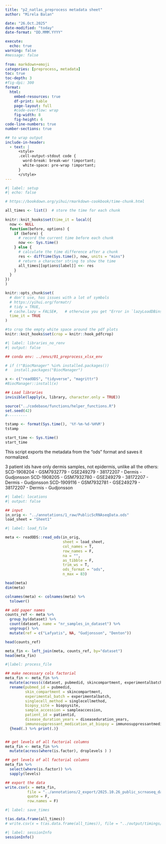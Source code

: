 ```yaml
---
title: "p2_natlas_preprocess metadata sheet"
author: "Mirela Balan"

date: "26.Oct.2025"
date-modified: "today"
date-format: "DD.MMM.YYYY"

execute: 
  echo: true
warning: false
#message: false
  
from: markdown+emoji
categories: [preprocess, metadata]
toc: true
toc-depth: 3
#fig-dpi: 300
format:
  html:
    embed-resources: true
    df-print: kable
    page-layout: full
    #code-overflow: wrap
    fig-width: 8
    fig-height: 6
code-line-numbers: true
number-sections: true

## to wrap output
include-in-header:
  - text: |
      <style>
      .cell-output-stdout code {
        word-break: break-wor !important;    
        white-space: pre-wrap !important;
      }   
      </style>
---
```



```r
#| label: setup
#| echo: false

# https://bookdown.org/yihui/rmarkdown-cookbook/time-chunk.html

all_times <- list()  # store the time for each chunk
                                                                                                                                                                                            
knitr::knit_hooks$set(time_it = local({
  now <- NULL
  function(before, options) {
    if (before) {
      # record the current time before each chunk
      now <<- Sys.time()
    } else {
      # calculate the time difference after a chunk
      res <- difftime(Sys.time(), now, units = "mins")
      # return a character string to show the time
      all_times[[options$label]] <<- res
    }
  }
})
)

knitr::opts_chunk$set(
  # don't use, has issues with a lot of symbols
  # https://yihui.org/formatr/
  # tidy = TRUE,
  # cache.lazy = FALSE#,   # otherwise you get "Error in `lazyLoadDBinsertVariable()`: ! long vectors not supported yet: connections.c:6093"
  time_it = TRUE
)

#to crop the empty white space around the pdf plots
knitr::knit_hooks$set(crop = knitr::hook_pdfcrop)
```


```r
#| label: libraries_no_renv
#| output: false

## conda env: ../envs/01_preprocess_xlsx_env

# if (!"BiocManager" %in% installed.packages())
#   install.packages("BiocManager")

x <- c("readODS", "tidyverse", "magrittr")
#BiocManager::install(x)

## Load libraries
invisible(lapply(x, library, character.only = TRUE))

source("../codebase/functions/helper_functions.R")
set.seed(42)
#---------

tstamp <- format(Sys.time(), '%Y-%m-%d-%H%M')
tstamp

start_time <- Sys.time()
start_time
```


This script exports the metadata from the "ods" format and saves it normalized.

3 patient ids have only dermis samples, not epidermis, unlike all the others: 
SCD-1908204 - GSM7932779 - GSE249279 - 38172207 - Dermis - Gudjonsson 
SCD-1908205 - GSM7932780 - GSE249279 - 38172207 - Dermis - Gudjonsson 
SCD-1909116 - GSM7932781 - GSE249279 - 38172207 - Dermis - Gudjonsson 

```r
#| label: locations
#| output: false

## input
in_orig <- "../annotations/1_raw/PublicScRNAseqData.ods"
load_sheet = "Sheet1"
```


```r
#| label: load_file

meta <- readODS::read_ods(in_orig, 
                          sheet = load_sheet,
                          col_names = T,
                          row_names = F,
                          na = "",
                          as_tibble = F,
                          trim_ws = T,
                          ods_format = "ods",
                          n_max = 83)

head(meta)
dim(meta)

colnames(meta) <- colnames(meta) %>%
  tolower() 

## add paper names
counts_ref <- meta %>% 
  group_by(dataset) %>% 
  count(dataset, name = "nr_samples_in_dataset") %>% 
  ungroup() %>% 
  mutate(ref = c("Lafyatis", NA, "Gudjonsson", "Denton"))

head(counts_ref)

meta_fin <- left_join(meta, counts_ref, by="dataset")
head(meta_fin)
```


```r
#|label: process_file

## make necessary cols factorial
meta_fin <- meta_fin %>%
  mutate(across(c(dataset, pubmedid, skincompartment, experimentalbatch, singlecellmethod, sex, indication, biopsysite, nr_samples_in_dataset, ref), as.factor)) %>% 
  rename(pubmed_id = pubmedid, 
         skin_compartment = skincompartment, 
         experimental_batch = experimentalbatch,
         singlecell_method = singlecellmethod,
         biopsy_site = biopsysite,
         sample_accession = sampleaccession,
         patient_id = patientid,
         disease_duration_years = diseaseduration_years,
         immunosuppressant_medication_at_biopsy = immunosuppressantmedicationatbiopsy) %T>%
  {head(.) %>% print(.)}


## get levels of all factorial columns
meta_fin <- meta_fin %>%
  mutate(across(where(is.factor), droplevels ) )

## get levels of all factorial columns
meta_fin %>%
  select(where(is.factor)) %>%
  sapply(levels)

## export the data
write.csv(x = meta_fin,
          file = "../annotations/2_export/2025.10.26_public_scrnaseq_data.csv",
          quote = F,
          row.names = F)
```


```r
#| label: save_times

t(as.data.frame(all_times))
# write.csv(x = t(as.data.frame(all_times)), file = "../output/timings/dim_reduction_vignette_times.csv")
```

```r
#| label: sessionInfo
sessionInfo()
```
